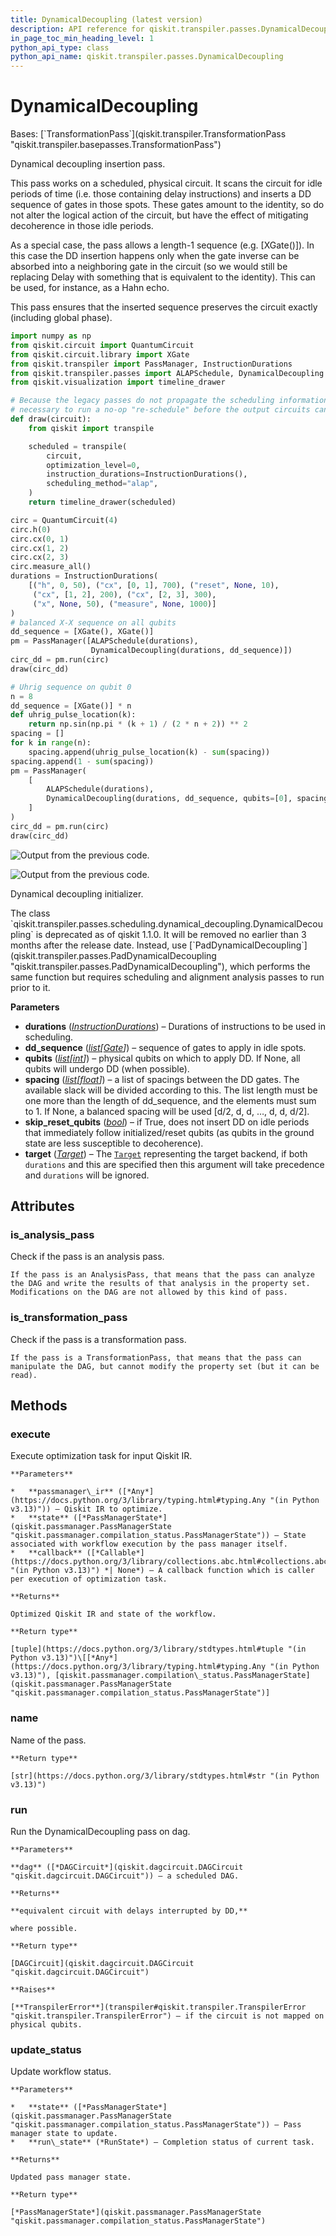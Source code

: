 ```yaml
---
title: DynamicalDecoupling (latest version)
description: API reference for qiskit.transpiler.passes.DynamicalDecoupling in the latest version of qiskit
in_page_toc_min_heading_level: 1
python_api_type: class
python_api_name: qiskit.transpiler.passes.DynamicalDecoupling
---
```


# DynamicalDecoupling

<Class id="qiskit.transpiler.passes.DynamicalDecoupling" isDedicatedPage={true} github="https://github.com/Qiskit/qiskit/tree/stable/1.3/qiskit/transpiler/passes/scheduling/dynamical_decoupling.py#L31-L313" signature="qiskit.transpiler.passes.DynamicalDecoupling(*args, **kwargs)" modifiers="class">
  Bases: [`TransformationPass`](qiskit.transpiler.TransformationPass "qiskit.transpiler.basepasses.TransformationPass")

  Dynamical decoupling insertion pass.

  This pass works on a scheduled, physical circuit. It scans the circuit for idle periods of time (i.e. those containing delay instructions) and inserts a DD sequence of gates in those spots. These gates amount to the identity, so do not alter the logical action of the circuit, but have the effect of mitigating decoherence in those idle periods.

  As a special case, the pass allows a length-1 sequence (e.g. \[XGate()]). In this case the DD insertion happens only when the gate inverse can be absorbed into a neighboring gate in the circuit (so we would still be replacing Delay with something that is equivalent to the identity). This can be used, for instance, as a Hahn echo.

  This pass ensures that the inserted sequence preserves the circuit exactly (including global phase).

  ```python
  import numpy as np
  from qiskit.circuit import QuantumCircuit
  from qiskit.circuit.library import XGate
  from qiskit.transpiler import PassManager, InstructionDurations
  from qiskit.transpiler.passes import ALAPSchedule, DynamicalDecoupling
  from qiskit.visualization import timeline_drawer

  # Because the legacy passes do not propagate the scheduling information correctly, it is
  # necessary to run a no-op "re-schedule" before the output circuits can be drawn.
  def draw(circuit):
      from qiskit import transpile

      scheduled = transpile(
          circuit,
          optimization_level=0,
          instruction_durations=InstructionDurations(),
          scheduling_method="alap",
      )
      return timeline_drawer(scheduled)

  circ = QuantumCircuit(4)
  circ.h(0)
  circ.cx(0, 1)
  circ.cx(1, 2)
  circ.cx(2, 3)
  circ.measure_all()
  durations = InstructionDurations(
      [("h", 0, 50), ("cx", [0, 1], 700), ("reset", None, 10),
       ("cx", [1, 2], 200), ("cx", [2, 3], 300),
       ("x", None, 50), ("measure", None, 1000)]
  )
  # balanced X-X sequence on all qubits
  dd_sequence = [XGate(), XGate()]
  pm = PassManager([ALAPSchedule(durations),
                    DynamicalDecoupling(durations, dd_sequence)])
  circ_dd = pm.run(circ)
  draw(circ_dd)

  # Uhrig sequence on qubit 0
  n = 8
  dd_sequence = [XGate()] * n
  def uhrig_pulse_location(k):
      return np.sin(np.pi * (k + 1) / (2 * n + 2)) ** 2
  spacing = []
  for k in range(n):
      spacing.append(uhrig_pulse_location(k) - sum(spacing))
  spacing.append(1 - sum(spacing))
  pm = PassManager(
      [
          ALAPSchedule(durations),
          DynamicalDecoupling(durations, dd_sequence, qubits=[0], spacing=spacing),
      ]
  )
  circ_dd = pm.run(circ)
  draw(circ_dd)
  ```

  ![Output from the previous code.](/images/api/qiskit/qiskit-transpiler-passes-DynamicalDecoupling-1_00.png)

  ![Output from the previous code.](/images/api/qiskit/qiskit-transpiler-passes-DynamicalDecoupling-1_01.png)

  Dynamical decoupling initializer.

  <Admonition title="Deprecated since version 1.1.0" type="danger">
    The class `qiskit.transpiler.passes.scheduling.dynamical_decoupling.DynamicalDecoupling` is deprecated as of qiskit 1.1.0. It will be removed no earlier than 3 months after the release date. Instead, use [`PadDynamicalDecoupling`](qiskit.transpiler.passes.PadDynamicalDecoupling "qiskit.transpiler.passes.PadDynamicalDecoupling"), which performs the same function but requires scheduling and alignment analysis passes to run prior to it.
  </Admonition>

  **Parameters**

  *   **durations** ([*InstructionDurations*](qiskit.transpiler.InstructionDurations "qiskit.transpiler.InstructionDurations")) – Durations of instructions to be used in scheduling.
  *   **dd\_sequence** ([*list*](https://docs.python.org/3/library/stdtypes.html#list "(in Python v3.13)")*\[*[*Gate*](qiskit.circuit.Gate "qiskit.circuit.Gate")*]*) – sequence of gates to apply in idle spots.
  *   **qubits** ([*list*](https://docs.python.org/3/library/stdtypes.html#list "(in Python v3.13)")*\[*[*int*](https://docs.python.org/3/library/functions.html#int "(in Python v3.13)")*]*) – physical qubits on which to apply DD. If None, all qubits will undergo DD (when possible).
  *   **spacing** ([*list*](https://docs.python.org/3/library/stdtypes.html#list "(in Python v3.13)")*\[*[*float*](https://docs.python.org/3/library/functions.html#float "(in Python v3.13)")*]*) – a list of spacings between the DD gates. The available slack will be divided according to this. The list length must be one more than the length of dd\_sequence, and the elements must sum to 1. If None, a balanced spacing will be used \[d/2, d, d, …, d, d, d/2].
  *   **skip\_reset\_qubits** ([*bool*](https://docs.python.org/3/library/functions.html#bool "(in Python v3.13)")) – if True, does not insert DD on idle periods that immediately follow initialized/reset qubits (as qubits in the ground state are less susceptible to decoherence).
  *   **target** ([*Target*](qiskit.transpiler.Target "qiskit.transpiler.Target")) – The [`Target`](qiskit.transpiler.Target "qiskit.transpiler.Target") representing the target backend, if both `durations` and this are specified then this argument will take precedence and `durations` will be ignored.

  ## Attributes

  ### is\_analysis\_pass

  <Attribute id="qiskit.transpiler.passes.DynamicalDecoupling.is_analysis_pass">
    Check if the pass is an analysis pass.

    If the pass is an AnalysisPass, that means that the pass can analyze the DAG and write the results of that analysis in the property set. Modifications on the DAG are not allowed by this kind of pass.
  </Attribute>

  ### is\_transformation\_pass

  <Attribute id="qiskit.transpiler.passes.DynamicalDecoupling.is_transformation_pass">
    Check if the pass is a transformation pass.

    If the pass is a TransformationPass, that means that the pass can manipulate the DAG, but cannot modify the property set (but it can be read).
  </Attribute>

  ## Methods

  ### execute

  <Function id="qiskit.transpiler.passes.DynamicalDecoupling.execute" github="https://github.com/Qiskit/qiskit/tree/stable/1.3/qiskit/transpiler/basepasses.py#L189-L211" signature="execute(passmanager_ir, state, callback=None)">
    Execute optimization task for input Qiskit IR.

    **Parameters**

    *   **passmanager\_ir** ([*Any*](https://docs.python.org/3/library/typing.html#typing.Any "(in Python v3.13)")) – Qiskit IR to optimize.
    *   **state** ([*PassManagerState*](qiskit.passmanager.PassManagerState "qiskit.passmanager.compilation_status.PassManagerState")) – State associated with workflow execution by the pass manager itself.
    *   **callback** ([*Callable*](https://docs.python.org/3/library/collections.abc.html#collections.abc.Callable "(in Python v3.13)") *| None*) – A callback function which is caller per execution of optimization task.

    **Returns**

    Optimized Qiskit IR and state of the workflow.

    **Return type**

    [tuple](https://docs.python.org/3/library/stdtypes.html#tuple "(in Python v3.13)")\[[*Any*](https://docs.python.org/3/library/typing.html#typing.Any "(in Python v3.13)"), [qiskit.passmanager.compilation\_status.PassManagerState](qiskit.passmanager.PassManagerState "qiskit.passmanager.compilation_status.PassManagerState")]
  </Function>

  ### name

  <Function id="qiskit.transpiler.passes.DynamicalDecoupling.name" github="https://github.com/Qiskit/qiskit/tree/stable/1.3/qiskit/passmanager/base_tasks.py#L68-L70" signature="name()">
    Name of the pass.

    **Return type**

    [str](https://docs.python.org/3/library/stdtypes.html#str "(in Python v3.13)")
  </Function>

  ### run

  <Function id="qiskit.transpiler.passes.DynamicalDecoupling.run" github="https://github.com/Qiskit/qiskit/tree/stable/1.3/qiskit/transpiler/passes/scheduling/dynamical_decoupling.py#L155-L283" signature="run(dag)">
    Run the DynamicalDecoupling pass on dag.

    **Parameters**

    **dag** ([*DAGCircuit*](qiskit.dagcircuit.DAGCircuit "qiskit.dagcircuit.DAGCircuit")) – a scheduled DAG.

    **Returns**

    **equivalent circuit with delays interrupted by DD,**

    where possible.

    **Return type**

    [DAGCircuit](qiskit.dagcircuit.DAGCircuit "qiskit.dagcircuit.DAGCircuit")

    **Raises**

    [**TranspilerError**](transpiler#qiskit.transpiler.TranspilerError "qiskit.transpiler.TranspilerError") – if the circuit is not mapped on physical qubits.
  </Function>

  ### update\_status

  <Function id="qiskit.transpiler.passes.DynamicalDecoupling.update_status" github="https://github.com/Qiskit/qiskit/tree/stable/1.3/qiskit/transpiler/basepasses.py#L213-L221" signature="update_status(state, run_state)">
    Update workflow status.

    **Parameters**

    *   **state** ([*PassManagerState*](qiskit.passmanager.PassManagerState "qiskit.passmanager.compilation_status.PassManagerState")) – Pass manager state to update.
    *   **run\_state** (*RunState*) – Completion status of current task.

    **Returns**

    Updated pass manager state.

    **Return type**

    [*PassManagerState*](qiskit.passmanager.PassManagerState "qiskit.passmanager.compilation_status.PassManagerState")
  </Function>
</Class>

